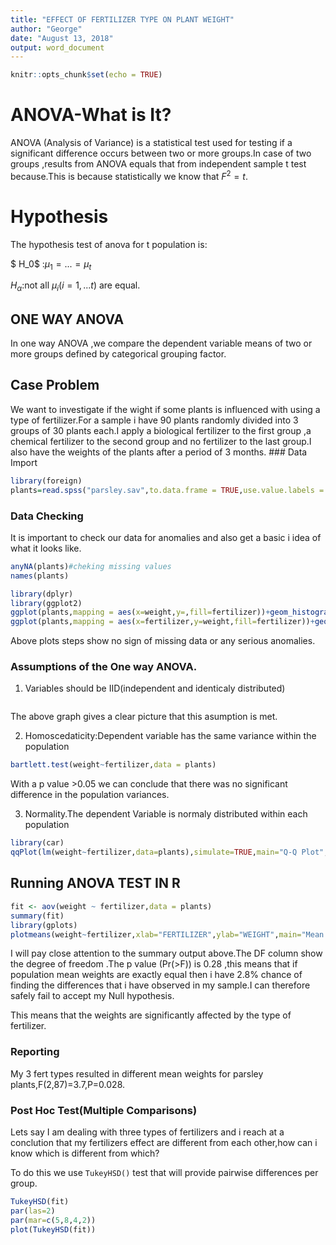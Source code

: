 ---
title: "EFFECT OF FERTILIZER TYPE ON PLANT WEIGHT"
author: "George"
date: "August 13, 2018"
output: word_document
---

```{r setup, include=FALSE}
knitr::opts_chunk$set(echo = TRUE)
```

# ANOVA-What is It?

ANOVA (Analysis of Variance) is a statistical test used for testing if a significant difference occurs between two or more groups.In case of two groups ,results from ANOVA equals that from independent sample t test because.This is because statistically we know that $F^2=t$.

# Hypothesis


The hypothesis test of anova for t population is:

 $ H_0$ :$\mu_1=...=\mu_t$

$H_\alpha$:not all $\mu_i$($i=1,...t$) are equal.

## ONE WAY ANOVA
In one way ANOVA ,we compare the dependent variable means of two or more groups defined by categorical grouping factor.

## Case Problem
We want to investigate if the wight if some plants is influenced with using a type of fertilizer.For a sample i have 90 plants randomly divided into 3 groups of 30 plants each.I apply a biological fertilizer to the first group ,a chemical fertilizer to the second group and no fertilizer to the last group.I also have the weights of the plants after a period of 3 months.
### Data Import
```{r}
library(foreign)
plants=read.spss("parsley.sav",to.data.frame = TRUE,use.value.labels = TRUE)

```

### Data Checking

It is important to check our data for anomalies and also get a basic i idea of what it looks like.
```{r}
anyNA(plants)#cheking missing values
names(plants)

library(dplyr)
library(ggplot2)
ggplot(plants,mapping = aes(x=weight,y=,fill=fertilizer))+geom_histogram(position = "dodge")+facet_wrap(fertilizer~.)
ggplot(plants,mapping = aes(x=fertilizer,y=weight,fill=fertilizer))+geom_boxplot(position = "dodge")
```

Above plots steps show no sign of missing data or any serious anomalies.

###  Assumptions of the One way ANOVA.

1.  Variables should be IID(independent and identicaly distributed)
```{r}


```

The above graph gives a clear picture that this asumption is met.

2.  Homoscedaticity:Dependent variable has the same variance within the population
```{r}
bartlett.test(weight~fertilizer,data = plants)
```
 With a p value >0.05 we can conclude that there was no significant difference in the population variances.

3.  Normality.The dependent Variable is normaly distributed within each population
```{r}
library(car)
qqPlot(lm(weight~fertilizer,data=plants),simulate=TRUE,main="Q-Q Plot",labels = TRUE,ylab = "studentized residuals")
```

## Running ANOVA TEST IN R
```{r}
fit <- aov(weight ~ fertilizer,data = plants)
summary(fit)
library(gplots)
plotmeans(weight~fertilizer,xlab="FERTILIZER",ylab="WEIGHT",main="Mean plot",data = plants)
```

I will pay close attention to the summary output above.The DF column show the degree of freedom .The p value (Pr(>F)) is 0.28 ,this means that if population mean weights are exactly equal then i have 2.8% chance of finding the differences that i have observed in my sample.I can therefore safely fail to accept my Null hypothesis.

This means that the weights are significantly affected by the type of fertilizer.

### Reporting

My 3 fert types resulted in different mean weights for parsley plants,F(2,87)=3.7,P=0.028.


### Post Hoc Test(Multiple Comparisons)

Lets say I am dealing with three types of fertilizers and i reach at a conclution that my fertilizers effect are different from each other,how can i know which is different from which?

To do this we use ```TukeyHSD()``` test that will provide pairwise differences per group.

```{r}
TukeyHSD(fit)
par(las=2)
par(mar=c(5,8,4,2))
plot(TukeyHSD(fit))
```
